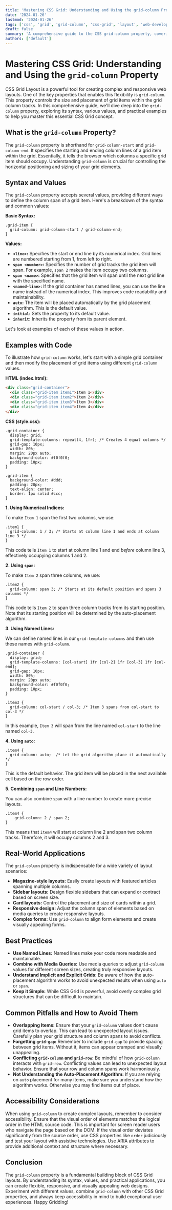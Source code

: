 ```yaml
---
title: 'Mastering CSS Grid: Understanding and Using the grid-column Property'
date: '2024-01-26'
lastmod: '2024-01-26'
tags: ['css', 'grid', 'grid-column', 'css-grid', 'layout', 'web-development', 'responsive-design']
draft: false
summary: 'A comprehensive guide to the CSS grid-column property, covering its syntax, values, and practical applications with code examples to create flexible and responsive layouts.'
authors: ['default']
---
```


# Mastering CSS Grid: Understanding and Using the `grid-column` Property

CSS Grid Layout is a powerful tool for creating complex and responsive web layouts. One of the key properties that enables this flexibility is `grid-column`. This property controls the size and placement of grid items within the grid column tracks. In this comprehensive guide, we'll dive deep into the `grid-column` property, exploring its syntax, various values, and practical examples to help you master this essential CSS Grid concept.

## What is the `grid-column` Property?

The `grid-column` property is shorthand for `grid-column-start` and `grid-column-end`. It specifies the starting and ending column lines of a grid item within the grid. Essentially, it tells the browser which columns a specific grid item should occupy. Understanding `grid-column` is crucial for controlling the horizontal positioning and sizing of your grid elements.

## Syntax and Values

The `grid-column` property accepts several values, providing different ways to define the column span of a grid item. Here's a breakdown of the syntax and common values:

**Basic Syntax:**

```plaintext
.grid-item {
  grid-column: grid-column-start / grid-column-end;
}
```

**Values:**

- **`<line>`:** Specifies the start or end line by its numerical index. Grid lines are numbered starting from 1, from left to right.
- **`span <number>`:** Specifies the number of grid tracks the grid item will span. For example, `span 2` makes the item occupy two columns.
- **`span <name>`:** Specifies that the grid item will span until the next grid line with the specified name.
- **`<named-line>`:** If the grid container has named lines, you can use the line name instead of the numerical index. This improves code readability and maintainability.
- **`auto`:** The item will be placed automatically by the grid placement algorithm. This is the default value.
- **`initial`:** Sets the property to its default value.
- **`inherit`:** Inherits the property from its parent element.

Let's look at examples of each of these values in action.

## Examples with Code

To illustrate how `grid-column` works, let's start with a simple grid container and then modify the placement of grid items using different `grid-column` values.

**HTML (index.html):**

```html
<div class="grid-container">
  <div class="grid-item item1">Item 1</div>
  <div class="grid-item item2">Item 2</div>
  <div class="grid-item item3">Item 3</div>
  <div class="grid-item item4">Item 4</div>
</div>
```

**CSS (style.css):**

```plaintext
.grid-container {
  display: grid;
  grid-template-columns: repeat(4, 1fr); /* Creates 4 equal columns */
  grid-gap: 10px;
  width: 80%;
  margin: 20px auto;
  background-color: #f0f0f0;
  padding: 10px;
}

.grid-item {
  background-color: #ddd;
  padding: 20px;
  text-align: center;
  border: 1px solid #ccc;
}
```

**1. Using Numerical Indices:**

To make `Item 1` span the first two columns, we use:

```plaintext
.item1 {
  grid-column: 1 / 3; /* Starts at column line 1 and ends at column line 3 */
}
```

This code tells `Item 1` to start at column line 1 and end _before_ column line 3, effectively occupying columns 1 and 2.

**2. Using `span`:**

To make `Item 2` span three columns, we use:

```plaintext
.item2 {
  grid-column: span 3; /* Starts at its default position and spans 3 columns */
}
```

This code tells `Item 2` to span three column tracks from its starting position. Note that its starting position will be determined by the auto-placement algorithm.

**3. Using Named Lines:**

We can define named lines in our `grid-template-columns` and then use these names with `grid-column`.

```plaintext
.grid-container {
  display: grid;
  grid-template-columns: [col-start] 1fr [col-2] 1fr [col-3] 1fr [col-end];
  grid-gap: 10px;
  width: 80%;
  margin: 20px auto;
  background-color: #f0f0f0;
  padding: 10px;
}

.item3 {
  grid-column: col-start / col-3; /* Item 3 spans from col-start to col-3 */
}
```

In this example, `Item 3` will span from the line named `col-start` to the line named `col-3`.

**4. Using `auto`:**

```plaintext
.item4 {
  grid-column: auto;  /* Let the grid algorithm place it automatically */
}
```

This is the default behavior. The grid item will be placed in the next available cell based on the row order.

**5. Combining `span` and Line Numbers:**

You can also combine `span` with a line number to create more precise layouts.

```plaintext
.item4 {
    grid-column: 2 / span 2;
}
```

This means that `item4` will start at column line 2 and span two column tracks. Therefore, it will occupy columns 2 and 3.

## Real-World Applications

The `grid-column` property is indispensable for a wide variety of layout scenarios:

- **Magazine-style layouts:** Easily create layouts with featured articles spanning multiple columns.
- **Sidebar layouts:** Design flexible sidebars that can expand or contract based on screen size.
- **Card layouts:** Control the placement and size of cards within a grid.
- **Responsive design:** Adjust the column span of elements based on media queries to create responsive layouts.
- **Complex forms:** Use `grid-column` to align form elements and create visually appealing forms.

## Best Practices

- **Use Named Lines:** Named lines make your code more readable and maintainable.
- **Combine with Media Queries:** Use media queries to adjust `grid-column` values for different screen sizes, creating truly responsive layouts.
- **Understand Implicit and Explicit Grids:** Be aware of how the auto-placement algorithm works to avoid unexpected results when using `auto` or `span`.
- **Keep it Simple:** While CSS Grid is powerful, avoid overly complex grid structures that can be difficult to maintain.

## Common Pitfalls and How to Avoid Them

- **Overlapping Items:** Ensure that your `grid-column` values don't cause grid items to overlap. This can lead to unexpected layout issues. Carefully plan your grid structure and column spans to avoid conflicts.
- **Forgetting `grid-gap`:** Remember to include `grid-gap` to provide spacing between grid items. Without it, items can appear cramped and visually unappealing.
- **Conflicting `grid-column` and `grid-row`:** Be mindful of how `grid-column` interacts with `grid-row`. Conflicting values can lead to unexpected layout behavior. Ensure that your row and column spans work harmoniously.
- **Not Understanding the Auto-Placement Algorithm:** If you are relying on `auto` placement for many items, make sure you understand how the algorithm works. Otherwise you may find items out of place.

## Accessibility Considerations

When using `grid-column` to create complex layouts, remember to consider accessibility. Ensure that the visual order of elements matches the logical order in the HTML source code. This is important for screen reader users who navigate the page based on the DOM. If the visual order deviates significantly from the source order, use CSS properties like `order` judiciously and test your layout with assistive technologies. Use ARIA attributes to provide additional context and structure where necessary.

## Conclusion

The `grid-column` property is a fundamental building block of CSS Grid layouts. By understanding its syntax, values, and practical applications, you can create flexible, responsive, and visually appealing web designs. Experiment with different values, combine `grid-column` with other CSS Grid properties, and always keep accessibility in mind to build exceptional user experiences. Happy Gridding!
